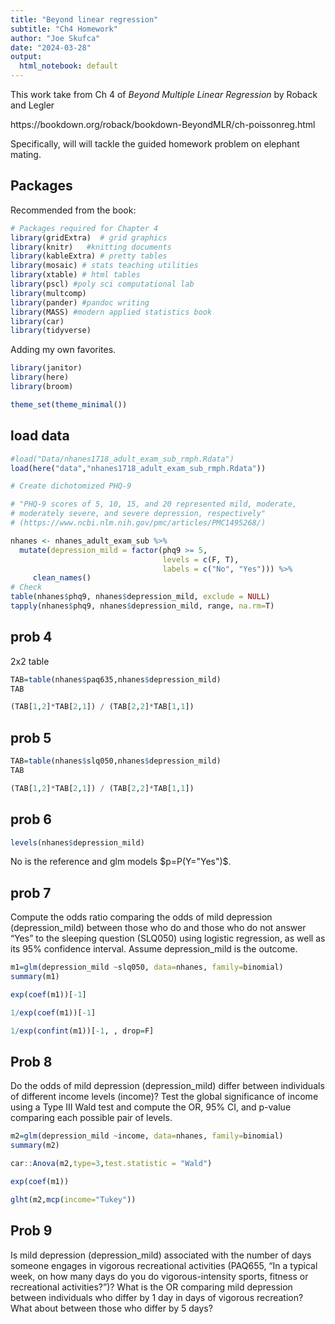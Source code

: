 ```yaml
---
title: "Beyond linear regression"
subtitle: "Ch4 Homework"
author: "Joe Skufca"
date: "2024-03-28"
output:
  html_notebook: default
---
```


This work take from Ch 4 of *Beyond Multiple Linear Regression* by Roback and Legler

https://bookdown.org/roback/bookdown-BeyondMLR/ch-poissonreg.html

Specifically, will will tackle the guided homework problem on elephant mating.



## Packages

Recommended from the book:

```r
# Packages required for Chapter 4
library(gridExtra)  # grid graphics
library(knitr)   #knitting documents
library(kableExtra) # pretty tables
library(mosaic) # stats teaching utilities
library(xtable) # html tables
library(pscl) #poly sci computational lab
library(multcomp) 
library(pander) #pandoc writing
library(MASS) #modern applied statistics book
library(car)
library(tidyverse)

```

Adding my own favorites.

```r

library(janitor)
library(here)
library(broom)

theme_set(theme_minimal())
```

## load data

```r
#load("Data/nhanes1718_adult_exam_sub_rmph.Rdata")
load(here("data","nhanes1718_adult_exam_sub_rmph.Rdata"))

# Create dichotomized PHQ-9

# "PHQ-9 scores of 5, 10, 15, and 20 represented mild, moderate,
# moderately severe, and severe depression, respectively"
# (https://www.ncbi.nlm.nih.gov/pmc/articles/PMC1495268/)

nhanes <- nhanes_adult_exam_sub %>% 
  mutate(depression_mild = factor(phq9 >= 5,
                                  levels = c(F, T),
                                  labels = c("No", "Yes"))) %>%
     clean_names()
# Check
table(nhanes$phq9, nhanes$depression_mild, exclude = NULL)
tapply(nhanes$phq9, nhanes$depression_mild, range, na.rm=T)
```

## prob 4

2x2 table

```r
TAB=table(nhanes$paq635,nhanes$depression_mild)
TAB

(TAB[1,2]*TAB[2,1]) / (TAB[2,2]*TAB[1,1])
```

## prob 5

```r
TAB=table(nhanes$slq050,nhanes$depression_mild)
TAB

(TAB[1,2]*TAB[2,1]) / (TAB[2,2]*TAB[1,1])
```

## prob 6


```r
levels(nhanes$depression_mild)
```
No is the reference and glm models $p=P(Y="Yes")$.

## prob 7

Compute the odds ratio comparing the odds of mild depression (depression_mild) between those who do and those who do not answer “Yes” to the sleeping question (SLQ050) using logistic regression, as well as its 95% confidence interval. Assume depression_mild is the outcome.

```r
m1=glm(depression_mild ~slq050, data=nhanes, family=binomial)
summary(m1)
```

```r
exp(coef(m1))[-1]
```
```r
1/exp(coef(m1))[-1]
```

```r
1/exp(confint(m1))[-1, , drop=F]
```
## Prob 8
Do the odds of mild depression (depression_mild) differ between individuals of different income levels (income)? Test the global significance of income using a Type III Wald test and compute the OR, 95% CI, and p-value comparing each possible pair of levels.

```r
m2=glm(depression_mild ~income, data=nhanes, family=binomial)
summary(m2)


```

```r
car::Anova(m2,type=3,test.statistic = "Wald")
```

```r
exp(coef(m1))
```

```r
glht(m2,mcp(income="Tukey"))
```

## Prob 9

Is mild depression (depression_mild) associated with the number of days someone engages in vigorous recreational activities (PAQ655, “In a typical week, on how many days do you do vigorous-intensity sports, fitness or recreational activities?”)? What is the OR comparing mild depression between individuals who differ by 1 day in days of vigorous recreation? What about between those who differ by 5 days?






